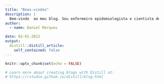 ```yaml
---
title: "Boas-vindas" 
description: |
  Bem-vindo  ao meu blog. Sou enfermeiro epidemiologista e cientista de dados em formação (MBA em Data Science e Analytics na USP/ESALQ). Nele publicarei meus projetos na área de Data Science!
author:
  - name: Daniel Marques 

date: 02-01-2022
output:
  distill::distill_article:
    self_contained: false
---
```


```r
knitr::opts_chunk$set(echo = FALSE)

# Learn more about creating blogs with Distill at:
# https://rstudio.github.io/distill/blog.html

```



